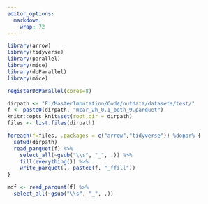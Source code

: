 ---
editor_options: 
  markdown: 
    wrap: 72
---

```{r setup, include=FALSE}
library(arrow) 
library(tidyverse) 
library(parallel) 
library(mice)
library(doParallel)
library(mice)

registerDoParallel(cores=8)

dirpath <- "F:/MasterImputation/Code/outdata/datasets/test/"
f <- paste0(dirpath, "mcar_2h_0.1_both_9.parquet")
knitr::opts_knit$set(root.dir = dirpath)
files <- list.files(dirpath)

```

```{r parallel}
foreach(f=files, .packages = c("arrow","tidyverse")) %dopar% {
  setwd(dirpath)
  read_parquet(f) %>%
    select_all(~gsub("\\s", "_", .)) %>% 
    fill(everything()) %>%
    write_parquet(., paste0(f, "_ffill"))
}


```

```{r exploring mice}
mdf <- read_parquet(f) %>%
  select_all(~gsub("\\s", "_", .))
  


```

















